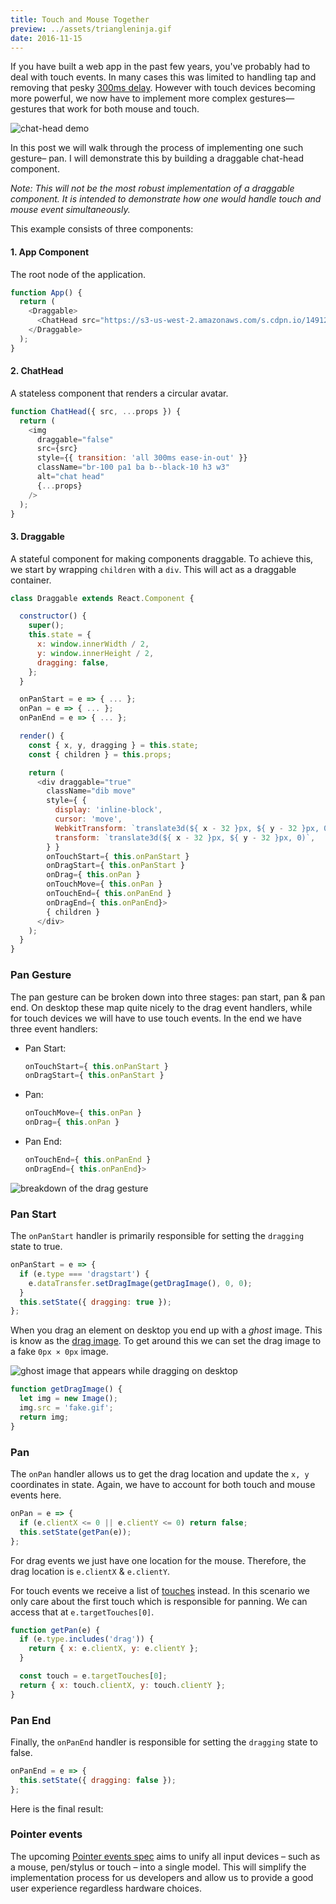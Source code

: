 ```yaml
---
title: Touch and Mouse Together
preview: ../assets/triangleninja.gif
date: 2016-11-15
---
```


If you have built a web app in the past few years, you've probably had to deal with touch events. In many cases this was limited to handling tap and removing that pesky [300ms delay](https://developers.google.com/web/updates/2013/12/300ms-tap-delay-gone-away). However with touch devices becoming more powerful, we now have to implement more complex gestures— gestures that work for both mouse and touch.

<img alt="chat-head demo" src="../assets/chat-head-demo.gif" border="bright" />

In this post we will walk through the process of implementing one such gesture– pan. I will demonstrate this by building a draggable chat-head component.

_Note: This will not be the most robust implementation of a draggable component. It is intended to demonstrate how one would handle touch and mouse event simultaneously._

This example consists of three components:

#### 1. App Component

The root node of the application.

```js
function App() {
  return (
    <Draggable>
      <ChatHead src="https://s3-us-west-2.amazonaws.com/s.cdpn.io/149125/profile.jpg" />
    </Draggable>
  );
}
```

#### 2. ChatHead

A stateless component that renders a circular avatar.

```js
function ChatHead({ src, ...props }) {
  return (
    <img
      draggable="false"
      src={src}
      style={{ transition: 'all 300ms ease-in-out' }}
      className="br-100 pa1 ba b--black-10 h3 w3"
      alt="chat head"
      {...props}
    />
  );
}
```

#### 3. Draggable

A stateful component for making components draggable. To achieve this, we start by wrapping `children` with a `div`. This will act as a draggable container.

```js
class Draggable extends React.Component {

  constructor() {
    super();
    this.state = {
      x: window.innerWidth / 2,
      y: window.innerHeight / 2,
      dragging: false,
    };
  }

  onPanStart = e => { ... };
  onPan = e => { ... };
  onPanEnd = e => { ... };

  render() {
    const { x, y, dragging } = this.state;
    const { children } = this.props;

    return (
      <div draggable="true"
        className="dib move"
        style={ {
          display: 'inline-block',
          cursor: 'move',
          WebkitTransform: `translate3d(${ x - 32 }px, ${ y - 32 }px, 0)`,
          transform: `translate3d(${ x - 32 }px, ${ y - 32 }px, 0)`,
        } }
        onTouchStart={ this.onPanStart }
        onDragStart={ this.onPanStart }
        onDrag={ this.onPan }
        onTouchMove={ this.onPan }
        onTouchEnd={ this.onPanEnd }
        onDragEnd={ this.onPanEnd}>
        { children }
      </div>
    );
  }
}
```

### Pan Gesture

The pan gesture can be broken down into three stages: pan start, pan & pan end. On desktop these map quite nicely to the drag event handlers, while for touch devices we will have to use touch events. In the end we have three event handlers:

- Pan Start:

  ```js
  onTouchStart={ this.onPanStart }
  onDragStart={ this.onPanStart }
  ```

- Pan:

  ```js
  onTouchMove={ this.onPan }
  onDrag={ this.onPan }
  ```

- Pan End:
  ```js
  onTouchEnd={ this.onPanEnd }
  onDragEnd={ this.onPanEnd}>
  ```

<img
  alt="breakdown of the drag gesture"
  src="../assets/drag.gif"
  border="bright"
/>

### Pan Start

The `onPanStart` handler is primarily responsible for setting the `dragging` state to true.

```js
onPanStart = e => {
  if (e.type === 'dragstart') {
    e.dataTransfer.setDragImage(getDragImage(), 0, 0);
  }
  this.setState({ dragging: true });
};
```

When you drag an element on desktop you end up with a _ghost_ image. This is know as the [drag image](https://developer.mozilla.org/en-US/docs/Web/Guide/HTML/Drag_operations#dragfeedback). To get around this we can set the drag image to a fake `0px × 0px` image.

<img
  alt="ghost image that appears while dragging on desktop"
  src="../assets/ghost.gif"
  border="bright"
/>

```js
function getDragImage() {
  let img = new Image();
  img.src = 'fake.gif';
  return img;
}
```

### Pan

The `onPan` handler allows us to get the drag location and update the `x, y` coordinates in state. Again, we have to account for both touch and mouse events here.

```js
onPan = e => {
  if (e.clientX <= 0 || e.clientY <= 0) return false;
  this.setState(getPan(e));
};
```

For drag events we just have one location for the mouse. Therefore, the drag location is `e.clientX` & `e.clientY`.

For touch events we receive a list of [touches](https://developer.mozilla.org/en-US/docs/Web/API/TouchEvent/touches) instead. In this scenario we only care about the first touch which is responsible for panning. We can access that at `e.targetTouches[0]`.

```js
function getPan(e) {
  if (e.type.includes('drag')) {
    return { x: e.clientX, y: e.clientY };
  }

  const touch = e.targetTouches[0];
  return { x: touch.clientX, y: touch.clientY };
}
```

### Pan End

Finally, the `onPanEnd` handler is responsible for setting the `dragging` state to false.

```js
onPanEnd = e => {
  this.setState({ dragging: false });
};
```

Here is the final result:

<p data-height="265"
  data-theme-id="26435"
  data-slug-hash="BLYOLW"
  data-default-tab="result"
  data-user="winkerVSbecks"
  data-embed-version="2"
  data-pen-title="React Draggable Chat Head" class="codepen">
</p>

<script
  async
  src="https://production-assets.codepen.io/assets/embed/ei.js"
></script>

### Pointer events

The upcoming [Pointer events spec](https://www.w3.org/TR/pointerevents) aims to unify all input devices – such as a mouse, pen/stylus or touch – into a single model. This will simplify the implementation process for us developers and allow us to provide a good user experience regardless hardware choices.
